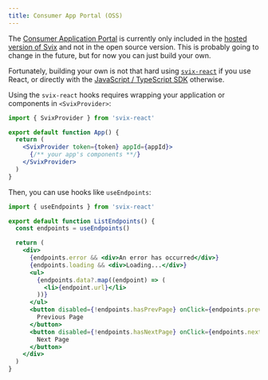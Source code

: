 ```yaml
---
title: Consumer App Portal (OSS)
---
```


The [Consumer Application Portal](./app-portal) is currently only included in the [hosted version of Svix](https://www.svix.com) and not in the open source version.
This is probably going to change in the future, but for now you can just build your own.

Fortunately, building your own is not that hard using [`svix-react`] if you use React,
or directly with the [JavaScript / TypeScript SDK](https://www.npmjs.com/package/svix) otherwise.

Using the `svix-react` hooks requires wrapping your application or components in `<SvixProvider>`:

```jsx
import { SvixProvider } from 'svix-react'

export default function App() {
  return (
    <SvixProvider token={token} appId={appId}>
      {/** your app's components **/}
    </SvixProvider>
  )
}
```

Then, you can use hooks like `useEndpoints`:

```jsx
import { useEndpoints } from 'svix-react'

export default function ListEndpoints() {
  const endpoints = useEndpoints()

  return (
    <div>
      {endpoints.error && <div>An error has occurred</div>}
      {endpoints.loading && <div>Loading...</div>}
      <ul>
        {endpoints.data?.map((endpoint) => (
          <li>{endpoint.url}</li>
        ))}
      </ul>
      <button disabled={!endpoints.hasPrevPage} onClick={endpoints.prevPage}>
        Previous Page
      </button>
      <button disabled={!endpoints.hasNextPage} onClick={endpoints.nextPage}>
        Next Page
      </button>
    </div>
  )
}
```

[`svix-react`]: https://www.npmjs.com/package/svix-react
